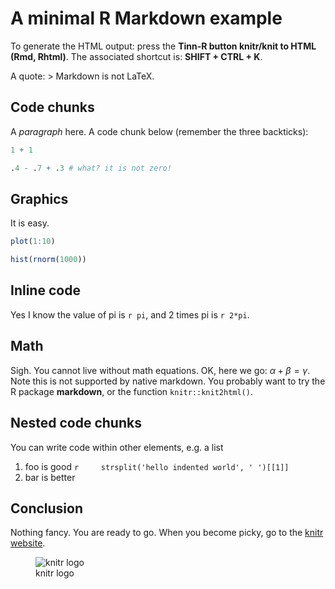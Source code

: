 <!--
#===============================================================================
# Name   : R markdown template
# Author : Tinn-R Team (based on the Yihui Xie demo)
# Date   : 20/11/2013 13:25:04
# Version: v2
# Aim    : Template to markdown
# URL    : http://nbcgib.uesc.br/lec/software/editores/tinn-r/en
#===============================================================================
-->

# A minimal R Markdown example
To generate the HTML output: press the **Tinn-R button knitr/knit to HTML (Rmd, Rhtml)**.
The associated shortcut is: **SHIFT + CTRL + K**.

A quote:
> Markdown is not LaTeX.

## Code chunks
A _paragraph_ here. A code chunk below (remember the three backticks):

```r
1 + 1

.4 - .7 + .3 # what? it is not zero!
```

## Graphics
It is easy.

```r
plot(1:10)

hist(rnorm(1000))
```

## Inline code
Yes I know the value of pi is `r pi`, and 2 times pi is `r 2*pi`.

## Math
Sigh. You cannot live without math equations. OK, here we go: $\alpha+\beta=\gamma$.
Note this is not supported by native markdown.
You probably want to try the R package **markdown**, or the function `knitr::knit2html()`.

## Nested code chunks
You can write code within other elements, e.g. a list

1. foo is good
    ```r
    strsplit('hello indented world', ' ')[[1]]
    ```
2. bar is better

## Conclusion
Nothing fancy. You are ready to go.
When you become picky, go to the [knitr website](http://yihui.name/knitr/).

![knitr logo](http://yihui.name/knitr/images/knit-logo.png)
